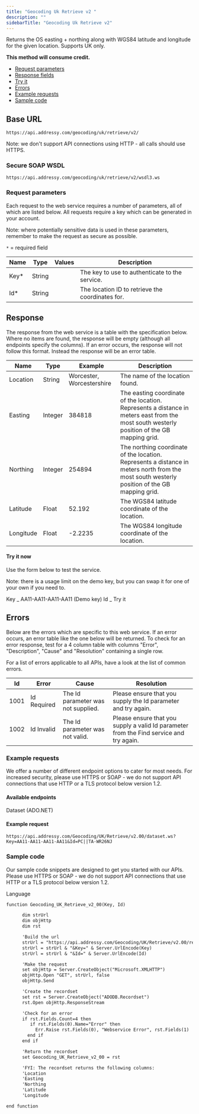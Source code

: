```yaml
---
title: "Geocoding Uk Retrieve v2 "
description: ""
sidebarTitle: "Geocoding Uk Retrieve v2"
---
```


Returns the OS easting + northing along with WGS84 latitude and longitude for the given location. Supports UK only.

**This method will consume credit.**

- [Request parameters](#request-parameters)
- [Response fields](#response)
- [Try it](#try-it-now)
- [Errors](#errors)
- [Example requests](#example-requests)
- [Sample code](#sample-code)

## Base URL

```
https://api.addressy.com/geocoding/uk/retrieve/v2/
```

<Note>
  Note: we don't support API connections using HTTP - all calls should use
  HTTPS.
</Note>

### Secure SOAP WSDL

```
https://api.addressy.com/geocoding/uk/retrieve/v2/wsdl3.ws
```

### Request parameters

Each request to the web service requires a number of parameters, all of which are listed below. All requests require a key which can be generated in your account.

<Note>
  Note: where potentially sensitive data is used in these parameters, remember
  to make the request as secure as possible.
</Note>

`*` = required field

| Name  | Type   | Values | Description                                      |
| ----- | ------ | ------ | ------------------------------------------------ |
| Key\* | String |        | The key to use to authenticate to the service.   |
| Id\*  | String |        | The location ID to retrieve the coordinates for. |

## Response

The response from the web service is a table with the specification below. Where no items are found, the response will be empty (although all endpoints specify the columns). If an error occurs, the response will not follow this format. Instead the response will be an error table.

| Name      | Type    | Example                   | Description                                                                                                                                  |
| --------- | ------- | ------------------------- | -------------------------------------------------------------------------------------------------------------------------------------------- |
| Location  | String  | Worcester, Worcestershire | The name of the location found.                                                                                                              |
| Easting   | Integer | 384818                    | The easting coordinate of the location. Represents a distance in meters east from the most south westerly position of the GB mapping grid.   |
| Northing  | Integer | 254894                    | The northing coordinate of the location. Represents a distance in meters north from the most south westerly position of the GB mapping grid. |
| Latitude  | Float   | 52.192                    | The WGS84 latitude coordinate of the location.                                                                                               |
| Longitude | Float   | -2.2235                   | The WGS84 longitude coordinate of the location.                                                                                              |

#### Try it now

Use the form below to test the service.

<Note>
  Note: there is a usage limit on the demo key, but you can swap it for one of
  your own if you need to.
</Note>

Key _
AA11-AA11-AA11-AA11 (Demo key)
Id _
Try it

## Errors

Below are the errors which are specific to this web service. If an error occurs, an error table like the one below will be returned. To check for an error response, test for a 4 column table with columns "Error", "Description", "Cause" and "Resolution" containing a single row.

For a list of errors applicable to all APIs, have a look at the list of common errors.

| Id   | Error       | Cause                              | Resolution                                                                              |
| ---- | ----------- | ---------------------------------- | --------------------------------------------------------------------------------------- |
| 1001 | Id Required | The Id parameter was not supplied. | Please ensure that you supply the Id parameter and try again.                           |
| 1002 | Id Invalid  | The Id parameter was not valid.    | Please ensure that you supply a valid Id parameter from the Find service and try again. |

### Example requests

We offer a number of different endpoint options to cater for most needs. For increased security, please use HTTPS or SOAP - we do not support API connections that use HTTP or a TLS protocol below version 1.2.

#### Available endpoints

Dataset (ADO.NET)

#### Example request

```
https://api.addressy.com/Geocoding/UK/Retrieve/v2.00/dataset.ws?Key=AA11-AA11-AA11-AA11&Id=PC||TA-WR26NJ
```

### Sample code

Our sample code snippets are designed to get you started with our APIs. Please use HTTPS or SOAP - we do not support API connections that use HTTP or a TLS protocol below version 1.2.

Language

```asp ASP function
function Geocoding_UK_Retrieve_v2_00(Key, Id)

      dim strUrl
      dim objHttp
      dim rst

      'Build the url
      strUrl = "https://api.addressy.com/Geocoding/UK/Retrieve/v2.00/recordset.ws?"
      strUrl = strUrl & "&Key=" & Server.UrlEncode(Key)
      strUrl = strUrl & "&Id=" & Server.UrlEncode(Id)

      'Make the request
      set objHttp = Server.CreateObject("Microsoft.XMLHTTP")
      objHttp.Open "GET", strUrl, false
      objHttp.Send

      'Create the recordset
      set rst = Server.CreateObject("ADODB.Recordset")
      rst.Open objHttp.ResponseStream

      'Check for an error
      if rst.Fields.Count=4 then
         if rst.Fields(0).Name="Error" then
           Err.Raise rst.Fields(0), "Webservice Error", rst.Fields(1)
        end if
      end if

      'Return the recordset
      set Geocoding_UK_Retrieve_v2_00 = rst

      'FYI: The recordset returns the following columns:
      'Location
      'Easting
      'Northing
      'Latitude
      'Longitude

end function
```
